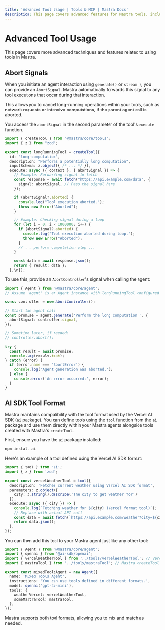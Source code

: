 ```yaml
---
title: 'Advanced Tool Usage | Tools & MCP | Mastra Docs'
description: This page covers advanced features for Mastra tools, including abort signals and compatibility with the Vercel AI SDK tool format.
---
```


# Advanced Tool Usage

This page covers more advanced techniques and features related to using tools in Mastra.

## Abort Signals

When you initiate an agent interaction using `generate()` or `stream()`, you can provide an `AbortSignal`. Mastra automatically forwards this signal to any tool executions that occur during that interaction.

This allows you to cancel long-running operations within your tools, such as network requests or intensive computations, if the parent agent call is aborted.

You access the `abortSignal` in the second parameter of the tool's `execute` function.

```typescript
import { createTool } from "@mastra/core/tools";
import { z } from "zod";

export const longRunningTool = createTool({
  id: "long-computation",
  description: "Performs a potentially long computation",
  inputSchema: z.object({ /* ... */ }),
  execute: async ({ context }, { abortSignal }) => {
    // Example: Forwarding signal to fetch
    const response = await fetch("https://api.example.com/data", {
      signal: abortSignal, // Pass the signal here
    });

    if (abortSignal?.aborted) {
      console.log("Tool execution aborted.");
      throw new Error("Aborted");
    }

    // Example: Checking signal during a loop
    for (let i = 0; i < 1000000; i++) {
      if (abortSignal?.aborted) {
        console.log("Tool execution aborted during loop.");
        throw new Error("Aborted");
      }
      // ... perform computation step ...
    }

    const data = await response.json();
    return { result: data };
  },\n});
```

To use this, provide an `AbortController`'s signal when calling the agent:

```typescript
import { Agent } from '@mastra/core/agent';
// Assume 'agent' is an Agent instance with longRunningTool configured

const controller = new AbortController();

// Start the agent call
const promise = agent.generate('Perform the long computation.', {
  abortSignal: controller.signal,
});

// Sometime later, if needed:
// controller.abort();

try {
  const result = await promise;
  console.log(result.text);
} catch (error) {
  if (error.name === 'AbortError') {
    console.log('Agent generation was aborted.');
  } else {
    console.error('An error occurred:', error);
  }
}
```

## AI SDK Tool Format

Mastra maintains compatibility with the tool format used by the Vercel AI SDK (`ai` package). You can define tools using the `tool` function from the `ai` package and use them directly within your Mastra agents alongside tools created with Mastra's `createTool`.

First, ensure you have the `ai` package installed:

```bash npm2yarn copy
npm install ai
```

Here's an example of a tool defined using the Vercel AI SDK format:

```typescript filename="src/mastra/tools/vercelWeatherTool.ts" copy
import { tool } from 'ai';
import { z } from 'zod';

export const vercelWeatherTool = tool({
  description: 'Fetches current weather using Vercel AI SDK format',
  parameters: z.object({
    city: z.string().describe('The city to get weather for'),
  }),
  execute: async ({ city }) => {
    console.log(`Fetching weather for ${city} (Vercel format tool)`);
    // Replace with actual API call
    const data = await fetch(`https://api.example.com/weather?city=${city}`);
    return data.json();
  },
});
```

You can then add this tool to your Mastra agent just like any other tool:

```typescript filename="src/mastra/agents/mixedToolsAgent.ts"
import { Agent } from '@mastra/core/agent';
import { openai } from '@ai-sdk/openai';
import { vercelWeatherTool } from '../tools/vercelWeatherTool'; // Vercel AI SDK tool
import { mastraTool } from '../tools/mastraTool'; // Mastra createTool tool

export const mixedToolsAgent = new Agent({
  name: 'Mixed Tools Agent',
  instructions: 'You can use tools defined in different formats.',
  model: openai('gpt-4o-mini'),
  tools: {
    weatherVercel: vercelWeatherTool,
    someMastraTool: mastraTool,
  },
});
```

Mastra supports both tool formats, allowing you to mix and match as needed.

